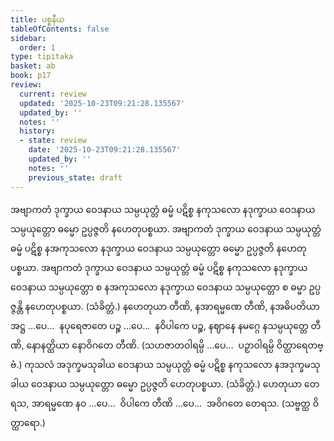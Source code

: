 ```yaml
---
title: ပစ္စနီယ
tableOfContents: false
sidebar:
  order: 1
type: tipitaka
basket: ab
book: p17
review:
  current: review
  updated: '2025-10-23T09:21:28.135567'
  updated_by: ''
  notes: ''
  history:
  - state: review
    date: '2025-10-23T09:21:28.135567'
    updated_by: ''
    notes: ''
    previous_state: draft
---
```



<ReviewStatus review={frontmatter.review} showDetails={true} />

<HypothesisAnnotation frontmatter={frontmatter} />

<DynamicBreadcrumb />

<Division number="7" book="p17" e="ch" v="40" p="291">

<Paragraph number="18" book="p17">
အဗျာကတံ ဒုက္ခာယ ဝေဒနာယ သမ္ပယုတ္တံ ဓမ္မံ ပဋိစ္စ နကုသလော နဒုက္ခာယ ဝေဒနာယ သမ္ပယုတ္တော ဓမ္မော ဥပ္ပဇ္ဇတိ နဟေတုပစ္စယာ. အဗျာကတံ ဒုက္ခာယ ဝေဒနာယ သမ္ပယုတ္တံ ဓမ္မံ ပဋိစ္စ နအကုသလော နဒုက္ခာယ ဝေဒနာယ သမ္ပယုတ္တော ဓမ္မော ဥပ္ပဇ္ဇတိ နဟေတုပစ္စယာ. အဗျာကတံ ဒုက္ခာယ ဝေဒနာယ သမ္ပယုတ္တံ ဓမ္မံ ပဋိစ္စ နကုသလော နဒုက္ခာယ ဝေဒနာယ သမ္ပယုတ္တော စ နအကုသလော နဒုက္ခာယ ဝေဒနာယ သမ္ပယုတ္တော စ ဓမ္မာ ဥပ္ပဇ္ဇန္တိ နဟေတုပစ္စယာ. (သံခိတ္တံ.)
</Paragraph>

<Paragraph number="19" book="p17">
နဟေတုယာ တီဏိ, နအာရမ္မဏေ တီဏိ, နအဓိပတိယာ အဋ္ဌ …ပေ…  နပုရေဇာတေ ပဉ္စ …ပေ…  နဝိပါကေ ပဉ္စ, နဈာနေ နမဂ္ဂေ နသမ္ပယုတ္တေ တီဏိ, နောနတ္ထိယာ နောဝိဂတေ တီဏိ. (သဟဇာတဝါရမ္ပိ …ပေ…  ပဉှာဝါရမ္ပိ ဝိတ္ထာရေတဗ္ဗံ.)
</Paragraph>

</Division>
<Division number="8" book="p17" e="ch" v="40" p="291">

<Paragraph number="20" book="p17">
ကုသလံ အဒုက္ခမသုခါယ ဝေဒနာယ သမ္ပယုတ္တံ ဓမ္မံ ပဋိစ္စ နကုသလော နအဒုက္ခမသုခါယ ဝေဒနာယ သမ္ပယုတ္တော ဓမ္မော ဥပ္ပဇ္ဇတိ ဟေတုပစ္စယာ. (သံခိတ္တံ.)
</Paragraph>

<Paragraph number="21" book="p17">
ဟေတုယာ တေရသ, အာရမ္မဏေ နဝ …ပေ…  ဝိပါကေ တီဏိ …ပေ…  အဝိဂတေ တေရသ. (သဗ္ဗတ္ထ ဝိတ္ထာရော.)
</Paragraph>
</Division>